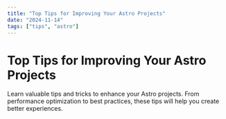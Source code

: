 ```yaml
---
title: "Top Tips for Improving Your Astro Projects"
date: "2024-11-14"
tags: ["tips", "astro"]
---
```


# Top Tips for Improving Your Astro Projects

Learn valuable tips and tricks to enhance your Astro projects. From performance optimization to best practices, these tips will help you create better experiences.
